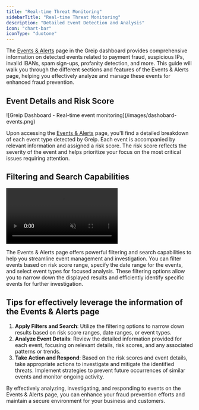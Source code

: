 ```yaml
---
title: "Real-time Threat Monitoring"
sidebarTitle: "Real-time Threat Monitoring"
description: "Detailed Event Detection and Analysis"
icon: "chart-bar"
iconType: "duotone"
---
```


The [Events & Alerts](https://dashboard.greip.io/events) page in the Greip dashboard provides comprehensive information on detected events related to payment fraud, suspicious IPs, invalid IBANs, spam sign-ups, profanity detection, and more. This guide will walk you through the different sections and features of the Events & Alerts page, helping you effectively analyze and manage these events for enhanced fraud prevention.

## Event Details and Risk Score

<Frame caption="Greip Dashboard - Real-time events & alerts monitoring">
  ![Greip Dashboard - Real-time event monitoring](/images/dashobard-events.png)
</Frame>

Upon accessing the [Events & Alerts](https://dashboard.greip.io/events) page, you'll find a detailed breakdown of each event type detected by Greip. Each event is accompanied by relevant information and assigned a risk score. The risk score reflects the severity of the event and helps prioritize your focus on the most critical issues requiring attention.

## Filtering and Search Capabilities

<Frame caption="Greip Dashboard – Filtering Events and Alerts">
  <video
    autoPlay
    muted
    loop
    playsInline
    className="w-full rounded-xl"
    src="https://vz-0866dab1-a77.b-cdn.net/f3fecdcf-76a5-4699-ae9b-1cc5bf2244a6/play_720p.mp4"
  ></video>
</Frame>

The Events & Alerts page offers powerful filtering and search capabilities to help you streamline event management and investigation. You can filter events based on risk score range, specify the date range for the events, and select event types for focused analysis. These filtering options allow you to narrow down the displayed results and efficiently identify specific events for further investigation.

## Tips for effectively leverage the information of the Events & Alerts page

1. **Apply Filters and Search**: Utilize the filtering options to narrow down results based on risk score ranges, date ranges, or event types.
2. **Analyze Event Details**: Review the detailed information provided for each event, focusing on relevant details, risk scores, and any associated patterns or trends.
3. **Take Action and Respond**: Based on the risk scores and event details, take appropriate actions to investigate and mitigate the identified threats. Implement strategies to prevent future occurrences of similar events and monitor ongoing activity.

By effectively analyzing, investigating, and responding to events on the Events & Alerts page, you can enhance your fraud prevention efforts and maintain a secure environment for your business and customers.

